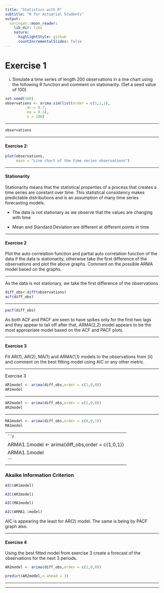 ```yaml
---
title: "Statistics with R"
subtitle: "R for Actuarial Students"
output:
  xaringan::moon_reader:
    lib_dir: libs
    nature:
      highlightStyle: github
      countIncrementalSlides: false
---
```



Exercise 1
===============================
i)
Simulate a time series of length 200 observations in a line chart using the following R
function and comment on stationarity. (Set a seed value of 100)

```r
set.seed(100)
observations <- arima.sim(list(order = c(1,1,1), 
          ar = 0.7, 
          ma = 0.3), 
          n = 200)
```

---


```r

observations
```

---

#### Exercise 2:

```r

plot(observations, 
     main = "Line chart of the time series observations")


```


---

#### Stationarity

Stationarity means that the statistical properties of a process that creates a time series are constant over time. This statistical consistency makes predictable distributions and is an assumption of many time series forecasting models.



* The data is not stationary as we observe that the values are changing with time

* Mean and Standard Deviation are different at different points in time

---

#### Exercise 2

Plot the auto correlation function and partial auto correlation function of the data if the data
is stationarity, otherwise take the first difference of the observations and plot the above
graphs. Comment on the possible ARMA model based on the graphs. 


---

As the data is not stationary, we take the first difference of the observations

```r
diff_obs<-diff(observations)
acf(diff_obs)
```

---


```r

pacf(diff_obs)


```

As both ACF and PACF are seen to have spikes only for the first two lags and they appear to tail off after that,
ARMA(2,2) model appears to be the most appropriate model based on the ACF and PACF plots.


---

#### Exercise 3

Fit AR(1), AR(2), MA(1) and ARMA(1,1) models to the observations from (ii) and
comment on the best fitting model using AIC or any other metric.

---

Exercise 3
```r
AR1model <- arima(diff_obs,order = c(1,0,0))
AR1model
```


---

```r

AR2model <- arima(diff_obs,order = c(2,0,0)) 
AR2model
```


---

```r

MA1model <- arima(diff_obs,order = c(0,0,1))
MA1model
```

---
```r
ARMA1.1model <- arima(diff_obs,order = c(1,0,1))
ARMA1.1model
```
---

### Akaike Information Criterion

```r
AIC(AR1model)
```

```r
AIC(AR2model)
```

```r
AIC(MA1model)
```

```r
AIC(ARMA1.1model)
```





AIC is appearing the least for AR(2) model. 
The same is being by PACF graph also.

---

#### Exercise 4

Using the best fitted model from exercise 3 create a forecast of the observations for the next
3 periods.




```r
AR2model <- arima(diff_obs,order = c(2,0,0))

predict(AR2model,n.ahead = 3)
```
---

---